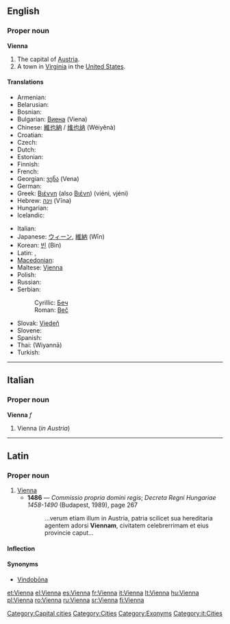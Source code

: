 {{wikipedia}}
==English==

===Proper noun===
'''Vienna'''

# The capital of [[Austria]].
# A town in [[Virginia]] in the [[United States]].

====Translations====
{{trans-top|capital of Austria}}
* Armenian: {{t-|hy|Վիեննա|tr=Vienna|sc=Armn|xs=Armenian}}
* Belarusian: {{t-|be|Вена|f|tr=Vena|sc=Cyrl|xs=Belarusian}}
* Bosnian: {{t-|bs|Beč|m}}
* Bulgarian: [[Виена]] (Viena) {{f}}
* Chinese: [[維也納]] / [[维也纳]] (Wéiyĕnà)
* Croatian: {{t-|hr|Beč|m}}
* Czech: {{t-|cs|Vídeň|f}}
* Dutch: {{t-|nl|Wenen}}
* Estonian: {{t+|et|Viin}}
* Finnish: {{t+|fi|Wien}}
* French: {{t+|fr|Vienne}}
* Georgian: [[ვენა]] (Vena)
* German: {{t+|de|Wien|n}}
* Greek: [[Βιέννη]] (also [[Βιένη]]) (viéni, vjéni) {{f}}
* Hebrew: [[וינה]] (Vīna)
* Hungarian: {{t+|hu|Bécs}}
* Icelandic: {{t-|is|Vín|f}}
{{trans-mid}}
* Italian: {{t+|it|Vienna|f}}
* Japanese: [[ウィーン]], [[維納]] (Wīn)
* Korean: [[빈]] (Bin)
* Latin: {{t-|la|Vienna}}, {{t+|la|Vindobona}}
* [[Macedonian]]: {{t|mk|Виена|f|tr=Viéna|sc=Cyrl|xs=Macedonian}}
* Maltese: [[Vjenna]]
* Polish: {{t+|pl|Wiedeń|m}}
* Russian: {{t-|ru|Вена|f|tr=Véna|sc=Cyrl}}
* Serbian:
*: Cyrillic: [[Беч]] {{m}}
*: Roman: [[Beč]] {{m}}
* Slovak: [[Viedeň]]
* Slovene: {{t+|sl|Dunaj|m}}
* Spanish: {{t+|es|Viena}}
* Thai: {{Thai|[[เวียนนา]]}} (Wiyannā)
* Turkish: {{t+|tr|Viyana}}
{{trans-bottom}}

{{trans-top|in Virginia, USA}}
{{trans-mid}}
{{trans-bottom}}

[[Category:Capital cities]]
[[Category:Cities]]
[[Category:Exonyms]]

----

==Italian==

===Proper noun===
'''Vienna''' ''f''

# Vienna (''in Austria'')

[[Category:it:Cities]]

----

==Latin==

===Proper noun===
{{la-proper noun|Vienna|Viennae|Viennae|f|first}}

# [[#English|Vienna]]
#* '''1486''' — ''Commissio propria domini regis''; ''Decreta Regni Hungariae 1458-1490'' (Budapest, 1989), page 267
#*: ...verum etiam illum in Austria, patria scilicet sua hereditaria agentem adorsi '''Viennam''', civitatem celebrerrimam et eius provincie caput...

====Inflection====
{{la-decl-1st-loc|Vienn}}

====Synonyms====
* [[Vindobona|Vindobōna]]

[[et:Vienna]]
[[el:Vienna]]
[[es:Vienna]]
[[fr:Vienna]]
[[it:Vienna]]
[[lt:Vienna]]
[[hu:Vienna]]
[[pl:Vienna]]
[[ro:Vienna]]
[[ru:Vienna]]
[[sr:Vienna]]
[[fi:Vienna]]